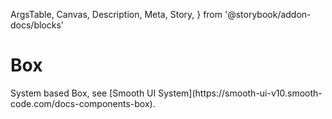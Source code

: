   ArgsTable,
  Canvas,
  Description,
  Meta,
  Story,
} from '@storybook/addon-docs/blocks'

<Meta title="Components/Box" component={Box} />

# Box

<Description>
  System based Box, see [Smooth UI
  System](https://smooth-ui-v10.smooth-code.com/docs-components-box).
</Description>

<Canvas>
  <Story name="basic">
    <Box backgroundColor="primary" height={100} mx="auto" p={2} />
  </Story>
</Canvas>

<ArgsTable of={Box} />
